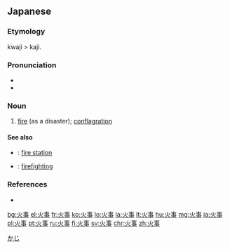 ==Japanese==
{{ja-kanjitab|か|じ|yomi=on}}

===Etymology===
kwaji > kaji.

===Pronunciation===
* {{ja-pron|かじ|y=o|acc=1|acc_ref=NHK}}
* {{homophones|lang=ja|家事|舵|鍛冶}}

===Noun===
{{ja-noun|かじ|hhira=くわじ}}

# [[fire]] (as a disaster); [[conflagration]]

====See also====
* {{ja-r|消防署|しょうぼうしょ}}: [[fire station]]
* {{ja-r|消防|しょうぼう}}: [[firefighting]]

===References===
* {{R:Shogakukan}}
<references/>

[[Category:Japanese basic words|かじ]]

[[bg:火事]]
[[el:火事]]
[[fr:火事]]
[[ko:火事]]
[[lo:火事]]
[[la:火事]]
[[lt:火事]]
[[hu:火事]]
[[mg:火事]]
[[ja:火事]]
[[pl:火事]]
[[pt:火事]]
[[ru:火事]]
[[fi:火事]]
[[sv:火事]]
[[chr:火事]]
[[zh:火事]]